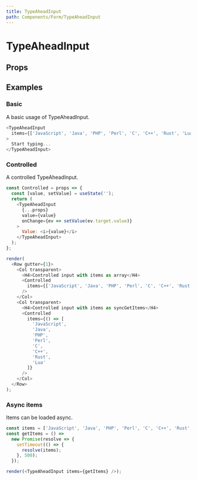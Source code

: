 ```yaml
---
title: TypeAheadInput
path: Components/Form/TypeAheadInput
---
```



# TypeAheadInput

<Description of="TypeAheadInput" />

## Props

<Props of="TypeAheadInput" />

## Examples

### Basic

A basic usage of TypeAheadInput.

```js live
<TypeAheadInput
  items={['JavaScript', 'Java', 'PHP', 'Perl', 'C', 'C++', 'Rust', 'Lua']}
>
  Start typing...
</TypeAheadInput>
```

### Controlled

A controlled TypeAheadInput.

```js live withRender
const Controlled = props => {
  const [value, setValue] = useState('');
  return (
    <TypeAheadInput
      {...props}
      value={value}
      onChange={ev => setValue(ev.target.value)}
    >
      Value: <i>{value}</i>
    </TypeAheadInput>
  );
};

render(
  <Row gutter={1}>
    <Col transparent>
      <H4>Controlled input with items as array</H4>
      <Controlled
        items={['JavaScript', 'Java', 'PHP', 'Perl', 'C', 'C++', 'Rust', 'Lua']}
      />
    </Col>
    <Col transparent>
      <H4>Controlled input with items as syncGetItems</H4>
      <Controlled
        items={() => [
          'JavaScript',
          'Java',
          'PHP',
          'Perl',
          'C',
          'C++',
          'Rust',
          'Lua'
        ]}
      />
    </Col>
  </Row>
);
```

### Async items

Items can be loaded async.

```js live withRender
const items = ['JavaScript', 'Java', 'PHP', 'Perl', 'C', 'C++', 'Rust', 'Lua'];
const getItems = () =>
  new Promise(resolve => {
    setTimeout(() => {
      resolve(items);
    }, 500);
  });

render(<TypeAheadInput items={getItems} />);
```
